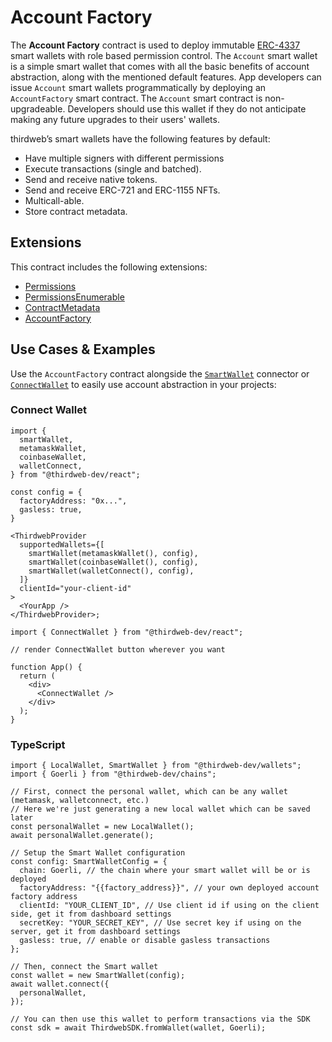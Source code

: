 # Account Factory


The **Account Factory** contract is used to deploy immutable [ERC-4337](https://eips.ethereum.org/EIPS/eip-4337) smart wallets with role based permission control.
The `Account` smart wallet is a simple smart wallet that comes with all the basic benefits of account abstraction, along with the mentioned default features. App developers can issue `Account` smart wallets programmatically by deploying an `AccountFactory` smart contract.
The `Account` smart contract is non-upgradeable. Developers should use this wallet if they do not anticipate making any future upgrades to their users' wallets.

thirdweb’s smart wallets have the following features by default:

- Have multiple signers with different permissions
- Execute transactions (single and batched).
- Send and receive native tokens.
- Send and receive ERC-721 and ERC-1155 NFTs.
- Multicall-able.
- Store contract metadata.

## Extensions

This contract includes the following extensions:

- [Permissions](/solidity/extensions/permissions)
- [PermissionsEnumerable](/solidity/extensions/permissionsenumerable)
- [ContractMetadata](/solidity/extensions/contractmetadata)
- [AccountFactory](/solidity/extensions/base-account-factory)

## Use Cases & Examples

Use the `AccountFactory` contract alongside the [`SmartWallet`](/wallet/smart-wallet) connector or [`ConnectWallet`](/react/react.connectwallet) to easily use account abstraction in your projects:

### Connect Wallet

```tsx
import {
  smartWallet,
  metamaskWallet,
  coinbaseWallet,
  walletConnect,
} from "@thirdweb-dev/react";

const config = {
  factoryAddress: "0x...",
  gasless: true,
}

<ThirdwebProvider
  supportedWallets={[
    smartWallet(metamaskWallet(), config),
    smartWallet(coinbaseWallet(), config),
    smartWallet(walletConnect(), config),
  ]}
  clientId="your-client-id"
>
  <YourApp />
</ThirdwebProvider>;
```

```tsx
import { ConnectWallet } from "@thirdweb-dev/react";

// render ConnectWallet button wherever you want

function App() {
  return (
    <div>
      <ConnectWallet />
    </div>
  );
}
```

### TypeScript

```tsx
import { LocalWallet, SmartWallet } from "@thirdweb-dev/wallets";
import { Goerli } from "@thirdweb-dev/chains";

// First, connect the personal wallet, which can be any wallet (metamask, walletconnect, etc.)
// Here we're just generating a new local wallet which can be saved later
const personalWallet = new LocalWallet();
await personalWallet.generate();

// Setup the Smart Wallet configuration
const config: SmartWalletConfig = {
  chain: Goerli, // the chain where your smart wallet will be or is deployed
  factoryAddress: "{{factory_address}}", // your own deployed account factory address
  clientId: "YOUR_CLIENT_ID", // Use client id if using on the client side, get it from dashboard settings
  secretKey: "YOUR_SECRET_KEY", // Use secret key if using on the server, get it from dashboard settings
  gasless: true, // enable or disable gasless transactions
};

// Then, connect the Smart wallet
const wallet = new SmartWallet(config);
await wallet.connect({
  personalWallet,
});

// You can then use this wallet to perform transactions via the SDK
const sdk = await ThirdwebSDK.fromWallet(wallet, Goerli);
```
